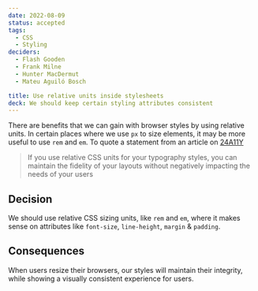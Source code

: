 ```yaml
---
date: 2022-08-09
status: accepted
tags:
  - CSS
  - Styling
deciders:
  - Flash Gooden
  - Frank Milne
  - Hunter MacDermut
  - Mateu Aguiló Bosch

title: Use relative units inside stylesheets
deck: We should keep certain styling attributes consistent
---
```


There are benefits that we can gain with browser styles by using relative units. In certain places where we use `px` to size elements, it may be more useful to use `rem` and `em`. To quote a statement from an article on [24A11Y](https://www.24a11y.com/2019/pixels-vs-relative-units-in-css-why-its-still-a-big-deal/)

> If you use relative CSS units for your typography styles, you can maintain the fidelity of your layouts without negatively impacting the needs of your users

## Decision

We should use relative CSS sizing units, like `rem` and `em`, where it makes sense on attributes like `font-size`, `line-height`, `margin` & `padding`.

## Consequences

When users resize their browsers, our styles will maintain their integrity, while showing a visually consistent experience for users.

